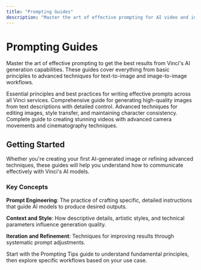 ```yaml
---
title: "Prompting Guides"
description: "Master the art of effective prompting for AI video and image generation with Vinci."
---
```


# Prompting Guides

Master the art of effective prompting to get the best results from Vinci's AI generation capabilities. These guides cover everything from basic principles to advanced techniques for text-to-image and image-to-image workflows.

<CardGroup cols={2}>
  <Card title="Prompting Tips" icon="lightbulb" href="/docs/guides/prompting/prompting-tips">
    Essential principles and best practices for writing effective prompts across all Vinci services.
  </Card>
  <Card title="Text-to-Image" icon="image" href="/docs/guides/prompting/text-to-image">
    Comprehensive guide for generating high-quality images from text descriptions with detailed control.
  </Card>
  <Card title="Image-to-Image" icon="arrows-rotate" href="/docs/guides/prompting/image-to-image">
    Advanced techniques for editing images, style transfer, and maintaining character consistency.
  </Card>
  <Card title="Video Generation" icon="video" href="/docs/guides/prompting/video-generation">
    Complete guide to creating stunning videos with advanced camera movements and cinematography techniques.
  </Card>
</CardGroup>

## Getting Started

Whether you're creating your first AI-generated image or refining advanced techniques, these guides will help you understand how to communicate effectively with Vinci's AI models.

### Key Concepts

**Prompt Engineering**: The practice of crafting specific, detailed instructions that guide AI models to produce desired outputs.

**Context and Style**: How descriptive details, artistic styles, and technical parameters influence generation quality.

**Iteration and Refinement**: Techniques for improving results through systematic prompt adjustments.

<Tip>
Start with the Prompting Tips guide to understand fundamental principles, then explore specific workflows based on your use case.
</Tip>